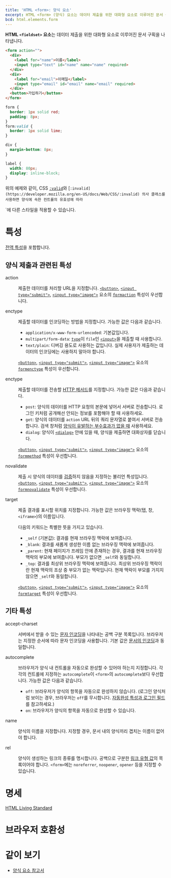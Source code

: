 ```yaml
---
title: 'HTML <form>: 양식 요소'
excerpt: HTML <form> (양식) 요소는 데이터 제출을 위한 대화형 요소로 이루어진 문서 구획을 나타냅니다.
bcd: html.elements.form
---
```


**HTML `<fieldset>` 요소**는 데이터 제출을 위한 대화형 요소로 이루어진 문서 구획을 나타냅니다.

<HTMLDemo height={120}>

```html
<form action="">
  <div>
    <label for="name">이름</label>
    <input type="text" id="name" name="name" required>
  </div>
  <div>
    <label for="email">이메일</label>
    <input type="email" id="email" name="email" required>
  </div>
  <button>가입하기</button>
</form>
```

```css
form {
  border: 1px solid red;
  padding: 8px;
}
form:valid {
  border: 1px solid lime;
}

div {
  margin-bottom: 8px;
}

label {
  width: 80px;
  display: inline-block;
}
```

</HTMLDemo>

위의 예제와 같이, CSS [`:valid`](https://developer.mozilla.org/en-US/docs/Web/CSS/:valid)와 [`:invalid](https://developer.mozilla.org/en-US/docs/Web/CSS/:invalid) 의사 클래스를 사용하면 양식에 속한 컨트롤의 유효성에 따라 `<form>`에 다른 스타일을 적용할 수 있습니다.

# 특성

[전역 특성](/docs/Web/HTML/Global_attributes)을 포함합니다.

## 양식 제출과 관련된 특성

<dl>
<Term>action</Term>
<dd>

제출한 데이터를 처리할 URL을 지정합니다. [`<button>`](./button), [`<input type="submit">`](https://developer.mozilla.org/en-US/docs/Web/HTML/Element/input/submit), [`<input type="image">`](https://developer.mozilla.org/en-US/docs/Web/HTML/Element/input/image) 요소의 [`formaction`](./button#term-formaction) 특성이 우선합니다.

</dd>

<Term>enctype</Term>
<dd>

제출할 데이터를 인코딩하는 방법을 지정합니다. 가능한 값은 다음과 같습니다.

- `application/x-www-form-urlencoded`: 기본값입니다.
- `multipart/form-data`: [`type`](https://developer.mozilla.org/en-US/docs/Web/HTML/Element/input#attr-type)이 `file`인 [`<input>`](https://developer.mozilla.org/en-US/docs/Web/HTML/Element/input)을 제출할 때 사용합니다.
- `text/plain`: 디버깅 용도로 사용하는 값입니다. 실제 사용자가 제출하는 데이터의 인코딩에는 사용하지 말아야 합니다.

[`<button>`](./button), [`<input type="submit">`](https://developer.mozilla.org/en-US/docs/Web/HTML/Element/input/submit), [`<input type="image">`](https://developer.mozilla.org/en-US/docs/Web/HTML/Element/input/image) 요소의 [`formenctype`](./button#term-formenctype) 특성이 우선합니다.

</dd>

<Term>enctype</Term>
<dd>

제출할 데이터를 전송할 [HTTP 메서드](https://developer.mozilla.org/en-US/docs/Web/HTTP/Methods)를 지정합니다. 가능한 값은 다음과 같습니다.

- `post`: 양식의 데이터를 HTTP 요청의 본문에 넣어서 서버로 전송합니다. 로그인 키처럼 공개해선 안되는 정보를 포함해야 할 때 사용하세요.
- `get`: 양식의 데이터를 `action` URL 뒤의 쿼리 문자열로 붙여서 서버로 전송합니다. 검색 창처럼 [양식이 유발하는 부수효과가 없을 때](https://developer.mozilla.org/ko/docs/Glossary/Idempotent) 사용하세요.
- `dialog`: 양식이 [`<dialog>`](https://developer.mozilla.org/en-US/docs/Web/HTML/Element/dialog) 안에 있을 때, 양식을 제출하면 대화상자를 닫습니다.

[`<button>`](./button), [`<input type="submit">`](https://developer.mozilla.org/en-US/docs/Web/HTML/Element/input/submit), [`<input type="image">`](https://developer.mozilla.org/en-US/docs/Web/HTML/Element/input/image) 요소의 [`formmethod`](./button#term-formmethod) 특성이 우선합니다.

</dd>

<Term>novalidate</Term>
<dd>

제출 시 양식의 데이터를 [검증](https://developer.mozilla.org/en-US/docs/Learn/Forms/Form_validation)하지 않음을 지정하는 불리언 특성입니다. [`<button>`](./button), [`<input type="submit">`](https://developer.mozilla.org/en-US/docs/Web/HTML/Element/input/submit), [`<input type="image">`](https://developer.mozilla.org/en-US/docs/Web/HTML/Element/input/image) 요소의 [`formnovalidate`](./button#term-formnovalidate) 특성이 우선합니다.

</dd>

<Term>target</Term>
<dd>

제출 결과를 표시할 위치를 지정합니다. 가능한 값은 브라우징 맥락(탭, 창, <code>&lt;iframe&gt;</code>)의 이름입니다.

다음의 키워드는 특별한 뜻을 가지고 있습니다.

- `_self` (기본값): 결과를 현재 브라우징 맥락에 보여줍니다.
- `_blank`: 결과를 새롭게 생성한 이름 없는 브라우징 맥락에 보여줍니다.
- `_parent`: 현재 페이지가 프레임 안에 존재하는 경우, 결과를 현재 브라우징 맥락의 부모에 보여줍니다. 부모가 없으면 `_self`와 동일합니다.
- `_top`: 결과를 최상위 브라우징 맥락에 보여줍니다. 최상위 브라우징 맥락이란 현재 맥락의 조상 중 부모가 없는 맥락입니다. 현재 맥락이 부모를 가지지 않으면 `_self`와 동일합니다.

[`<button>`](./button), [`<input type="submit">`](https://developer.mozilla.org/en-US/docs/Web/HTML/Element/input/submit), [`<input type="image">`](https://developer.mozilla.org/en-US/docs/Web/HTML/Element/input/image) 요소의 [`formtarget`](./button#term-formtarget) 특성이 우선합니다.

</dd>
</dl>

## 기타 특성

<dl>
<Term>accept-charset</Term>
<dd>

서버에서 받을 수 있는 [문자 인코딩](https://developer.mozilla.org/en-US/docs/Web/Guide/Localizations_and_character_encodings)을 나타내는 공백 구분 목록입니다. 브라우저는 지정한 순서에 따라 문자 인코딩을 사용합니다. 기본 값은 [문서의 인코딩](https://developer.mozilla.org/en-US/docs/Web/HTTP/Headers/Content-Encoding)과 동일합니다.

</dd>

<Term>autocomplete</Term>
<dd>

브라우저가 양식 내 컨트롤을 자동으로 완성할 수 있어야 하는지 지정합니다. 각각의 컨트롤에 지정하는 `autocomplete`이 `<form>`의 `autocomplete`보다 우선합니다. 가능한 값은 다음과 같습니다.

- `off`: 브라우저가 양식의 항목을 자동으로 완성하지 않습니다. (로그인 양식처럼 보이는 경우, 브라우저는 `off`를 무시합니다. [자동완성 특성과 로그인 필드](https://developer.mozilla.org/en-US/docs/Web/Security/Securing_your_site/Turning_off_form_autocompletion#the_autocomplete_attribute_and_login_fields)를 참고하세요.)
- `on`: 브라우저가 양식의 항목을 자동으로 완성할 수 있습니다.

</dd>

<Term>name</Term>
<dd>

양식의 이름을 지정합니다. 지정할 경우, 문서 내의 양식끼리 겹치는 이름이 없어야 합니다.

</dd>

<Term>rel</Term>
<dd>

양식이 생성하는 링크의 종류를 명시합니다. 공백으로 구분한 [링크 유형 값](https://developer.mozilla.org/en-US/docs/Web/HTML/Link_types)의 목록이어야 합니다. `<form>`에는 `noreferrer`, `noopener`, `opener` 등을 지정할 수 있습니다.

</dd>
</dl>

# 명세

[HTML Living Standard](https://html.spec.whatwg.org/multipage/forms.html#the-form-element)

# 브라우저 호환성

<BrowserCompat data={bcd} />

# 같이 보기

- [양식 요소 참고서](.#양식)
